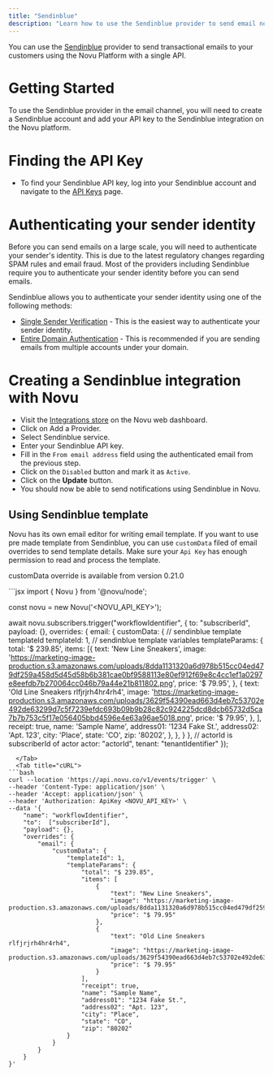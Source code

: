 ```yaml
---
title: "Sendinblue"
description: "Learn how to use the Sendinblue provider to send email notifications using Novu"
---
```


You can use the [Sendinblue](https://www.sendinblue.com/) provider to send transactional emails to your customers using the Novu Platform with a single API.

# Getting Started

To use the Sendinblue provider in the email channel, you will need to create a Sendinblue account and add your API key to the Sendinblue integration on the Novu platform.

# Finding the API Key

- To find your Sendinblue API key, log into your Sendinblue account and navigate to the [API Keys](https://account.sendinblue.com/advanced/api) page.

# Authenticating your sender identity

Before you can send emails on a large scale, you will need to authenticate your sender's identity. This is due to the latest regulatory changes regarding SPAM rules and email fraud. Most of the providers including Sendinblue require you to authenticate your sender identity before you can send emails.

Sendinblue allows you to authenticate your sender identity using one of the following methods:

- [Single Sender Verification](https://account.sendinblue.com/senders) - This is the easiest way to authenticate your sender identity.
- [Entire Domain Authentication](https://help.sendinblue.com/hc/en-us/articles/115000185270-What-is-a-verified-domain-on-Sendinblue-) - This is recommended if you are sending emails from multiple accounts under your domain.

# Creating a Sendinblue integration with Novu

- Visit the [Integrations store](https://dashboard.novu.co/integrations?utm_campaign=docs-sendinblue) on the Novu web dashboard.
- Click on Add a Provider.
- Select Sendinblue service.
- Enter your Sendinblue API key.
- Fill in the `From email address` field using the authenticated email from the previous step.
- Click on the `Disabled` button and mark it as `Active`.
- Click on the **Update** button.
- You should now be able to send notifications using Sendinblue in Novu.

## Using Sendinblue template

Novu has its own email editor for writing email template. If you want to use pre made template from Sendinblue, you can use `customData` filed of email overrides to send template details. Make sure your `Api Key` has enough permission to read and process the template.

<Info>customData override is available from version 0.21.0</Info>

<Tabs>
  <Tab title="Node.js">
```jsx
import { Novu } from '@novu/node';

const novu = new Novu('<NOVU_API_KEY>');

await novu.subscribers.trigger("workflowIdentifier", {
to: "subscriberId",
payload: {},
overrides: {
email: {
customData: {
// sendinblue template templateId
templateId: 1,
// sendinblue template variables
templateParams: {
total: '$ 239.85',
items: [{
text: 'New Line Sneakers',
image: 'https://marketing-image-production.s3.amazonaws.com/uploads/8dda1131320a6d978b515cc04ed479df259a458d5d45d58b6b381cae0bf9588113e80ef912f69e8c4cc1ef1a0297e8eefdb7b270064cc046b79a44e21b811802.png',
price: '$ 79.95',
},
{
text: 'Old Line Sneakers rlfjrjrh4hr4rh4',
image: 'https://marketing-image-production.s3.amazonaws.com/uploads/3629f54390ead663d4eb7c53702e492de63299d7c5f7239efdc693b09b9b28c82c924225dcd8dcb65732d5ca7b7b753c5f17e056405bbd4596e4e63a96ae5018.png',
price: '$ 79.95',
},
],
receipt: true,
name: 'Sample Name',
address01: '1234 Fake St.',
address02: 'Apt. 123',
city: 'Place',
state: 'CO',
zip: '80202',
},
},
}
},
// actorId is subscriberId of actor
actor: "actorId",
tenant: "tenantIdentifier"
});

````
  </Tab>
  <Tab title="cURL">
```bash
curl --location 'https://api.novu.co/v1/events/trigger' \
--header 'Content-Type: application/json' \
--header 'Accept: application/json' \
--header 'Authorization: ApiKey <NOVU_API_KEY>' \
--data '{
    "name": "workflowIdentifier",
    "to":  ["subscriberId"],
    "payload": {},
    "overrides": {
        "email": {
            "customData": {
                "templateId": 1,
                "templateParams": {
                    "total": "$ 239.85",
                    "items": [
                        {
                            "text": "New Line Sneakers",
                            "image": "https://marketing-image-production.s3.amazonaws.com/uploads/8dda1131320a6d978b515cc04ed479df259a458d5d45d58b6b381cae0bf9588113e80ef912f69e8c4cc1ef1a0297e8eefdb7b270064cc046b79a44e21b811802.png",
                            "price": "$ 79.95"
                        },
                        {
                            "text": "Old Line Sneakers rlfjrjrh4hr4rh4",
                            "image": "https://marketing-image-production.s3.amazonaws.com/uploads/3629f54390ead663d4eb7c53702e492de63299d7c5f7239efdc693b09b9b28c82c924225dcd8dcb65732d5ca7b7b753c5f17e056405bbd4596e4e63a96ae5018.png",
                            "price": "$ 79.95"
                        }
                    ],
                    "receipt": true,
                    "name": "Sample Name",
                    "address01": "1234 Fake St.",
                    "address02": "Apt. 123",
                    "city": "Place",
                    "state": "CO",
                    "zip": "80202"
                }
            }
        }
    }
}'
````

  </Tab>
</Tabs>
